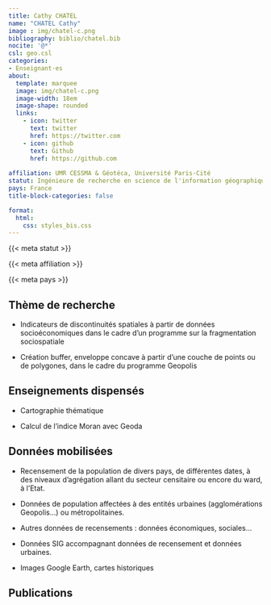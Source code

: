 ```yaml
---
title: Cathy CHATEL
name: "CHATEL Cathy"
image : img/chatel-c.png
bibliography: biblio/chatel.bib
nocite: '@*'
csl: geo.csl
categories: 
- Enseignant·es
about:
  template: marquee
  image: img/chatel-c.png
  image-width: 18em
  image-shape: rounded
  links:
    - icon: twitter
      text: twitter
      href: https://twitter.com
    - icon: github
      text: Github
      href: https://github.com
      
affiliation: UMR CESSMA & Géotéca, Université Paris-Cité
statut: Ingénieure de recherche en science de l'information géographique
pays: France
title-block-categories: false

format:
  html: 
    css: styles_bis.css
---
```


::: {#profil}
::: {#statut}
{{< meta statut >}}
:::

::: {#affiliation}
{{< meta affiliation >}}
:::

::: {#pays}
<i class="bi bi-globe2"></i> {{< meta pays >}}\
:::
:::

## <i class="bi bi-ui-checks-grid"></i> Thème de recherche

::: {#liste}
-   Indicateurs de discontinuités spatiales à partir de données socioéconomiques dans le cadre d'un programme sur la fragmentation sociospatiale

-   Création buffer, enveloppe concave à partir d'une couche de points ou de polygones, dans le cadre du programme Geopolis
:::

## <i class="bi bi-person-video3"></i> Enseignements dispensés

<div>

-   Cartographie thématique

-   Calcul de l'indice Moran avec Geoda

</div>

## <i class="bi bi-clipboard-data"></i> Données mobilisées

-   Recensement de la population de divers pays, de différentes dates, à des niveaux d'agrégation allant du secteur censitaire ou encore du ward, à l'Etat.

-   Données de population affectées à des entités urbaines (agglomérations Geopolis...) ou métropolitaines.

-   Autres données de recensements : données économiques, sociales...

-   Données SIG accompagnant données de recensement et données urbaines.

-   Images Google Earth, cartes historiques

## <i class="bi bi-file-earmark-text"></i> Publications

::: {#refs}
:::
